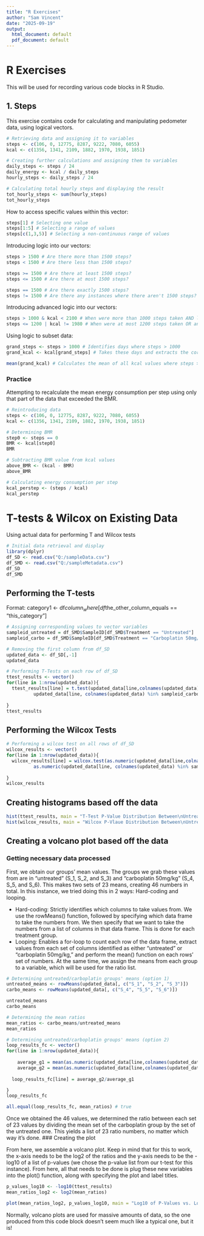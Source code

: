 ---
title: "R Exercises"
author: "Sam Vincent"
date: "2025-09-19"
output:
  html_document: default
  pdf_document: default
---

# R Exercises

This will be used for recording various code blocks in R Studio.

## 1. Steps

This exercise contains code for calculating and manipulating pedometer data, using logical vectors.

```{r}
# Retrieving data and assigning it to variables
steps <- c(106, 0, 12775, 8287, 9222, 7080, 6055) 
kcal <- c(1356, 1341, 2109, 1882, 1970, 1938, 1851)

# Creating further calculations and assigning them to variables
daily_steps <- steps / 24
daily_energy <- kcal / daily_steps
hourly_steps <- daily_steps / 24

# Calculating total hourly steps and displaying the result
tot_hourly_steps <- sum(hourly_steps)
tot_hourly_steps
```

How to access specific values within this vector:

```{r}
steps[1] # Selecting one value
steps[1:5] # Selecting a range of values
steps[c(1,3,5)] # Selecting a non-continuous range of values
```

Introducing logic into our vectors:

```{r}
steps > 1500 # Are there more than 1500 steps?
steps < 1500 # Are there less than 1500 steps?

steps >= 1500 # Are there at least 1500 steps?
steps <= 1500 # Are there at most 1500 steps?

steps == 1500 # Are there exactly 1500 steps?
steps != 1500 # Are there any instances where there aren't 1500 steps?
```

Introducing advanced logic into our vectors:

```{r}
steps > 1000 & kcal < 2100 # When were more than 1000 steps taken AND less than 2100 kcals were burned?
steps <= 1200 | kcal != 1980 # When were at most 1200 steps taken OR anything other than 1980 kcals were burned?
```

Using logic to subset data:

```{r}
grand_steps <- steps > 1000 # Identifies days where steps > 1000
grand_kcal <- kcal[grand_steps] # Takes these days and extracts the corresponding kcal values

mean(grand_kcal) # Calculates the mean of all kcal values where steps > 1000
```

### Practice

Attempting to recalculate the mean energy consumption per step using only that part of the data that exceeded the BMR.

```{r}
# Reintroducing data
steps <- c(106, 0, 12775, 8287, 9222, 7080, 6055) 
kcal <- c(1356, 1341, 2109, 1882, 1970, 1938, 1851)

# Determining BMR
step0 <- steps == 0
BMR <- kcal[step0]
BMR

# Subtracting BMR value from kcal values
above_BMR <- (kcal - BMR)
above_BMR

# Calculating energy consumption per step
kcal_perstep <- (steps / kcal)
kcal_perstep
```

# T-tests & Wilcox on Existing Data

Using actual data for performing T and Wilcox tests

```{r}
# Initial data retrieval and display
library(dplyr)
df_SD <- read.csv("Q:/sampleData.csv")
df_SMD <- read.csv("Q:/sampleMetadata.csv")
df_SD
df_SMD
```

## Performing the T-tests

Format: category1 \<- df$column_where[df$the_other_column_equals == "this_category"]

```{r}
# Assigning corresponding values to vector variables
sampleid_untreated = df_SMD$SampleID[df_SMD$Treatment == "Untreated"]
sampleid_carbo = df_SMD$SampleID[df_SMD$Treatment == "Carboplatin 50mg/kg"]

# Removing the first column from df_SD
updated_data <- df_SD[,-1]
updated_data

# Performing T-Tests on each row of df_SD
ttest_results <- vector()
for(line in 1:nrow(updated_data)){
  ttest_results[line] = t.test(updated_data[line,colnames(updated_data) %in% sampleid_untreated],
          updated_data[line, colnames(updated_data) %in% sampleid_carbo])$p.value
  
}
ttest_results
```

## Performing the Wilcox Tests

```{r}
# Performing a wilcox test on all rows of df_SD
wilcox_results <- vector()
for(line in 1:nrow(updated_data)){
  wilcox_results[line] = wilcox.test(as.numeric(updated_data[line,colnames(updated_data) %in% sampleid_untreated]),
          as.numeric(updated_data[line, colnames(updated_data) %in% sampleid_carbo]))$p.value
  
}
wilcox_results
```

## Creating histograms based off the data

```{r}
hist(ttest_results, main = "T-Test P-Value Distribution Between\nUntreated and Carboplatin (50mg/kg) Mice", xlab = "P-Values", col = "lightblue", border = "black")
hist(wilcox_results, main = "Wilcox P-Vlaue Distribution Between\nUntreated and Carboplatin (50mg/kg) Mice", xlab = "P-Values", col = "lightgreen", border = "black")
```

## Creating a volcano plot based off the data

### Getting necessary data processed

First, we obtain our groups' mean values. The groups we grab these values from are in "untreated" (S_1, S_2, and S_3) and "carboplatin 50mg/kg" (S_4, S_5, and S_6). This makes two sets of 23 means, creating 46 numbers in total. In this instance, we tried doing this in 2 ways: Hard-coding and looping.

-   Hard-coding: Strictly identifies which columns to take values from. We use the rowMeans() function, followed by specifying which data frame to take the numbers from. We then specify that we want to take the numbers from a list of columns in that data frame. This is done for each treatment group.
-   Looping: Enables a for-loop to count each row of the data frame, extract values from each set of columns identified as either "untreated" or "carboplatin 50mg/kg," and perform the mean() function on each rows' set of numbers. At the same time, we assign the means from each group to a variable, which will be used for the ratio list.

```{r}
# Determining untreated/carboplatin groups' means (option 1)
untreated_means <- rowMeans(updated_data[, c("S_1", "S_2", "S_3")])
carbo_means <- rowMeans(updated_data[, c("S_4", "S_5", "S_6")])

untreated_means
carbo_means

# Determining the mean ratios
mean_ratios <- carbo_means/untreated_means
mean_ratios

# Determining untreated/carboplatin groups' means (option 2)
loop_results_fc <- vector()
for(line in 1:nrow(updated_data)){
                       
    average_g1 = mean(as.numeric(updated_data[line,colnames(updated_data) %in% sampleid_untreated]))
    average_g2 = mean(as.numeric(updated_data[line,colnames(updated_data) %in% sampleid_carbo]))
  
  loop_results_fc[line] = average_g2/average_g1

}
loop_results_fc

all.equal(loop_results_fc, mean_ratios) # true

```

Once we obtained the 46 values, we determined the ratio between each set of 23 values by dividing the mean set of the carboplatin group by the set of the untreated one. This yields a list of 23 ratio numbers, no matter which way it's done. \### Creating the plot

From here, we assemble a volcano plot. Keep in mind that for this to work, the x-axis needs to be the log2 of the ratios and the y-axis needs to be the -log10 of a list of p-values (we chose the p-value list from our t-test for this instance). From here, all that needs to be done is plug these new variables into the plot() function, along with specifying the plot and label titles.

```{r}
p_values_log10 <- -log10(ttest_results)
mean_ratios_log2 <- log2(mean_ratios)

plot(mean_ratios_log2, p_values_log10, main = "Log10 of P-Values vs. Log2 of Mean Ratios\nfrom sampleData.csv", xlab = "Log2 of Mean Ratios", ylab = "Log10 of P-Values (T-Test)")

```

Normally, volcano plots are used for massive amounts of data, so the one produced from this code block doesn't seem much like a typical one, but it is!
